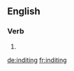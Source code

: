==English==

===Verb===
{{head|en|present participle}}

# {{present participle of|indite|lang=en|nocat=1}}

[[de:inditing]]
[[fr:inditing]]